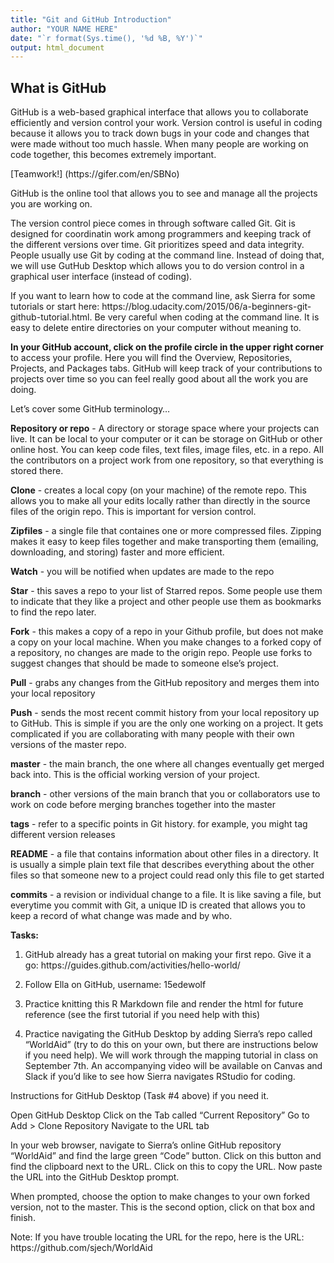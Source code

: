 ```yaml
---
title: "Git and GitHub Introduction"
author: "YOUR NAME HERE"
date: "`r format(Sys.time(), '%d %B, %Y')`"
output: html_document
---
```


## What is GitHub

GitHub is a web-based graphical interface that allows you to collaborate efficiently and version control your work. Version control is useful in coding because it allows you to track down bugs in your code and changes that were made without too much hassle. When many people are working on code together, this becomes extremely important. 

[Teamwork!] (https://gifer.com/en/SBNo)

GitHub is the online tool that allows you to see and manage all the projects you are working on. 

The version control piece comes in through software called Git. Git is designed for coordinatin work among programmers and keeping track of the different versions over time. Git prioritizes speed and data integrity. People usually use Git by coding at the command line. Instead of doing that, we will use GutHub Desktop which allows you to do version control in a graphical user interface (instead of coding). 

If you want to learn how to code at the command line, ask Sierra for some tutorials or start here: https://blog.udacity.com/2015/06/a-beginners-git-github-tutorial.html. Be very careful when coding at the command line. It is easy to delete entire directories on your computer without meaning to. 

**In your GitHub account, click on the profile circle in the upper right corner** to access your profile. Here you will find the Overview, Repositories, Projects, and Packages tabs. GitHub will keep track of your contributions to projects over time so you can feel really good about all the work you are doing. 

Let's cover some GitHub terminology... 

**Repository or repo** - A directory or storage space where your projects can live. It can be local to your computer or it can be storage on GitHub or other online host. You can keep code files, text files, image files, etc. in a repo. All the contributors on a project work from one repository, so that everything is stored there.

**Clone** - creates a local copy (on your machine) of the remote repo. This allows you to make all your edits locally rather than directly in the source files of the origin repo. This is important for version control.

**Zipfiles** - a single file that containes one or more compressed files. Zipping makes it easy to keep files together and make transporting them (emailing, downloading, and storing) faster and more efficient.

**Watch** - you will be notified when updates are made to the repo

**Star** - this saves a repo to your list of Starred repos. Some people use them to indicate that they like a project and other people use them as bookmarks to find the repo later.

**Fork** - this makes a copy of a repo in your Github profile, but does not make a copy on your local machine. When you make changes to a forked copy of a repository, no changes are made to the origin repo. People use forks to suggest changes that should be made to someone else's project. 

**Pull** - grabs any changes from the GitHub repository and merges them into your local repository

**Push** - sends the most recent commit history from your local repository up to GitHub. This is simple if you are the only one working on a project. It gets complicated if you are collaborating with many people with their own versions of the master repo.

**master** - the main branch, the one where all changes eventually get merged back into. This is the official working version of your project.

**branch** - other versions of the main branch that you or collaborators use to work on code before merging branches together into the master

**tags** - refer to a specific points in Git history. for example, you might tag different version releases

**README** - a file that contains information about other files in a directory. It is usually a simple plain text file that describes everything about the other files so that someone new to a project could read only this file to get started

**commits** - a revision or individual change to a file. It is like saving a file, but everytime you commit with Git, a unique ID is created that allows you to keep a record of what change was made and by who.

**Tasks:**

1. GitHub already has a great tutorial on making your first repo. Give it a go:
https://guides.github.com/activities/hello-world/

2. Follow Ella on GitHub, username: 15edewolf

3. Practice knitting this R Markdown file and render the html for future reference (see the first tutorial if you need help with this)

4. Practice navigating the GitHub Desktop by adding Sierra's repo called "WorldAid" (try to do this on your own, but there are instructions below if you need help). We will work through the mapping tutorial in class on September 7th. An accompanying video will be available on Canvas and Slack if you'd like to see how Sierra navigates RStudio for coding.

############################################################
Instructions for GitHub Desktop (Task #4 above) if you need it. 

Open GitHub Desktop
Click on the Tab called "Current Repository"
Go to Add > Clone Repository
Navigate to the URL tab

In your web browser, navigate to Sierra’s online GitHub repository “WorldAid” and find the large green “Code” button. Click on this button and find the clipboard next to the URL. Click on this to copy the URL. Now paste the URL into the GitHub Desktop prompt. 

When prompted, choose the option to make changes to your own forked version, not to the master. This is the second option, click on that box and finish.

Note: If you have trouble locating the URL for the repo, here is the URL: https://github.com/sjech/WorldAid
